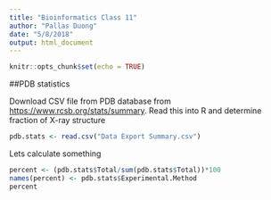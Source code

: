 ```yaml
---
title: "Bioinformatics Class 11"
author: "Pallas Duong"
date: "5/8/2018"
output: html_document
---
```


```r
knitr::opts_chunk$set(echo = TRUE)
```

##PDB statistics 

Download CSV file from PDB database from <https://www.rcsb.org/stats/summary>. Read this into R and determine fraction of X-ray structure 

```r
pdb.stats <- read.csv("Data Export Summary.csv")
```

Lets calculate something 
```r
percent <- (pdb.stats$Total/sum(pdb.stats$Total))*100
names(percent) <- pdb.stats$Experimental.Method
percent 
```

